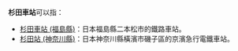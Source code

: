 {{noteTA
|T=zh-tw:杉田車站;zh-cn:杉田站; zh-hk:杉田站;
|1=zh-tw:杉田車站;zh-cn:杉田站; zh-hk:杉田站;
}}
'''杉田車站'''可以指：
* [[杉田車站_(福島縣)|杉田車站 (福島縣)]]：日本福島縣二本松市的鐵路車站。
* [[杉田站_(神奈川縣)|杉田站 (神奈川縣)]]：日本神奈川縣橫濱市磯子區的京濱急行電鐵車站。

{{disambig|Cat=四字車站名消歧義}}